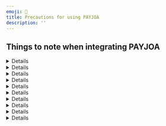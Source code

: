 ```yaml
---
emoji: 📍
title: Precautions for using PAYJOA
description: ''
---
```





## Things to note when integrating PAYJOA

<Details>
<p slot="summary">Returns <code>success</code> in PC and <code>imp_success</code> in mobile</p>

The payment window call (`IMP.request_pay`) and post-payment processing differs for PC and mobile. In PC, the call is made using iframe and the callback function (the second argument of IMP.request\_pay) is called after the payment process is completed. In mobile, the page is redirected (302) to the specified URL (`m_redirect_url`_)._ At this time, the payment result (success/failure) is returned using the `success` parameter for PC and `imp_success` parameter for mobile. To summarize the flow:&#x20;

*   \[PC] iframe → callback → result delivered in response.`success` returned via callback



    ```jsx
    IMP.request_pay({
      // Omitted
    }, function (response) {
    	const { **success** } = response; // payment successul or failed
    	if (success) {
    		// Success logic
    	} else {
    		// Failure logic
    	}
    });
    ```
*   \[Mobile] Redirect → redirct (302) to m\_redirect\_url → result delivered in `imp_success` query parameter



    ```jsx
    /**
     * Sample 302 redirect URL redirected to after payment process is completed
     * when m_redirect_url is set to 'https://myservice.com/payments/complete'
     */
    https://myservice.com/payments/complete?**imp_success=true**&imp_uid=imp1234567890&merchant_uid=mid_123467890
    ```

#### &#x20;**`imp_success` and `success` are deprecated**

Regardless you should not determine the success/failure of a payment based on either of these parameters. It only indicates the failure/success of payment at the time of the response from i'mport → merchant client, and its value can only be finalized when notification of the result is sent from PAYJOA → i'mport and then it is updated in the i'mport DB.

Since the **payment result is sent asynchronously in \[PAYJOA → i'mport → i'mport DB update] and \[i'mport → merchant client]**, **the `imp_success` or `success` parameter received by the merchant client can be false (failed) for a successful transaction if it has not been updated in the database yet**.&#x20;

Hence, only the i'mport order ID (`imp_uid`) and the merchant order ID (`merchant_uid`) of the result are accurate. You must send these values to the merchant server and use them to call the i'mport Get payment API ([GET /payments/{imp\_uid}](https://api.iamport.kr/#!/payments/getPaymentByImpUid)) to accurately determine whether the payment is successful (`status`=`paid`) or failed (`status`=`failed`).

</Details>

<Details>
<p slot="summary">Session related issues when paying with Hana card/NH Apps Cache in Safari</p>

When paying with Hana card/NH Apps Cache (account transfer) in Safari, the message below (the session has expired and the connection with the card company has been terminated) is displayed and payment cannot be processed.

<img src="/gitbook-assets/en/image (243).png" alt="참고이미지" data-size="original"/>

If you are experiencing this, make sure that the `Prevent cross-site tracking`  and  `Block all cookies` options are not checked in Safari Preferences as shown below, and then try again.

<img src="/gitbook-assets/en/image (10).png" alt="참고이미지" data-size="original"/>

</Details>

<Details>
<p slot="summary">Issues when paying with BC card in Safari/Firefox</p>

If you click the Next button after selecting BC Card in the credit card payment window, “Payment failed” alert message is displayed and you cannot proceed any further. In other browsers (Chrome, Opera, Edge, etc.) or when using other credit cards, the Facebook QR code for BC card payment is rendered without any problem.

<img src="/gitbook-assets/en/image (92).png" alt="참고이미지" data-size="original"/>

If you are experiencing this, make sure that pop-ups are allowed for the `*.payjoa.co.kr` domain in Safari Preferences as shown below, and then try again.

<img src="/gitbook-assets/en/image (55).png" alt="참고이미지" data-size="original"/>

</Details>

<Details>
<p slot="summary">Instant account transfer payment flow difference</p>

&#x20;Since PAYJOA internally uses Toss Payments - account transfer, account transfer is available only through Toss Simple Payment, NH Apps Cache, and direct input of account information. Entering account information directly requires security card/OTP authentication → public certificate authentication.&#x20;

For mobile payment, account transfer payment is available only through Toss Simple Payment and NH Apps Cache.

<img src="/gitbook-assets/en/image (255).png" alt="PC 결제" data-size="original"/>

<img src="/gitbook-assets/en/image (45).png" alt="모바일 결제" data-size="original"/>

</Details>

<Details>
<p slot="summary">Only depositor's name can be accessed after virtual account deposit</p>

When deposit is made to the (issued) virtual account, PAYJOA only reveals the name among the depositor's information (bank name, account number, sender). Therefore, when you retrieve the i'mport payment details ([**GET /payments/{imp\_uid}**](../../../api/payment-api/get-payment-api.md)), the depositor's bank code (`bank_code`) and bank name (`bank_name`) are both NULL. To get the depositor's name, you must set the query parameter (`extension`) to `true` as follows:

```jsx
GET http://api.iamport.kr/payments/{i'mport number}?**extension=true**

{
	// ... Omitted
	bank_code: null, // Depositor's bank code not provided
	bank_name: null, // Depositor's bank name not provided
	extension: {
		// ... Omitted
		**"REMITTER": "John Doe" // Depositor's name**
	}
}
```

</Details>

<Details>
<p slot="summary">Special contract with PAYJOA is required to cancel virtual account payment</p>

Cancellation (refund) of payment for completed virtual account deposit is available only through a special contract with PAYJOA due to virtual account issuance fee issues. Refunds for virtual account payments cannot be processed without this contract.

</Details>

<Details>
<p slot="summary">Cancellation of virtual account payment takes more than 7 business days to process</p>

Cancellation (refund) of PAYJOA virtual account payment is requested from the merchant → i'mport → PAYJOA. Since the refund is processed after a PAYJOA staff manually checks the request, it takes more than 7 business days for the refund amount to be deposited.

</Details>

<Details>
<p slot="summary">Only one taxable/tax-free/c<strong>ombination</strong> CPID is issued for each case</p>

You need to request PAYJOA to issue the CPID on a `case-by-case` basis. In this way, all taxable/tax-free/combination transactions can be processed with one CPID.

</Details>

<Details>
<p slot="summary">Tax-free amount can be set only for card payment</p>

When calling the payment window (IMP.request\_pay function), you can set the tax-free amount (`tax_free`) out of the total amount (`amount`). In the PAYJOA system, the tax-free amount is only available when paying by card (pay\_method: `card`). Account transfer and virtual account payments are taxed in full.

</Details>

<Details>
<p slot="summary">PAYJOA bug</p>

#### Customer's phone number is not automatically filled in the escrow payment window

<img src="/gitbook-assets/en/image (59).png" alt="참고이미지" data-size="original"/>

* Unlike other payment windows, the customer's phone number (`buyer_tel`) passed into IMP.request\_pay is not automatically filled in the escrow payment window. Note that PAYJOA does not support this function.

</Details>
